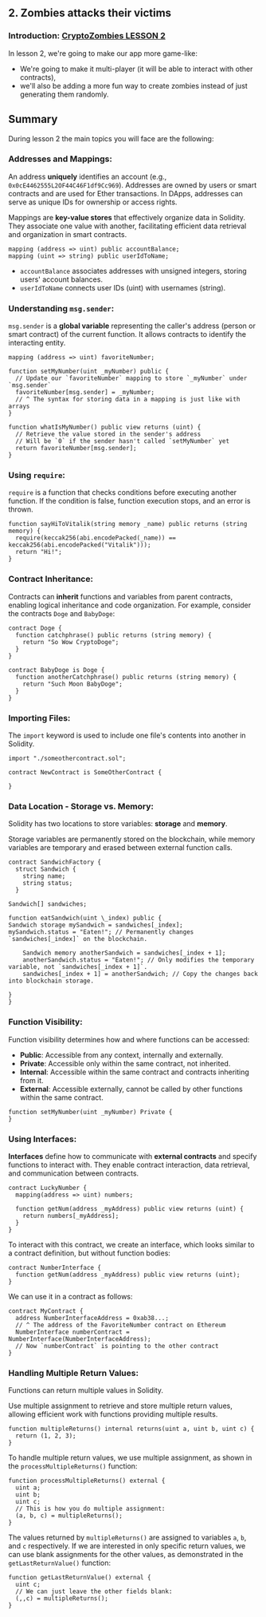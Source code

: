
## 2. Zombies attacks their victims

### Introduction: [CryptoZombies LESSON 2](https://cryptozombies.io/en/lesson/2/chapter/1)

In lesson 2, we're going to make our app more game-like:

- We're going to make it multi-player (it will be able to interact with other contracts),
- we'll also be adding a more fun way to create zombies instead of just generating them randomly.

## Summary

During lesson 2 the main topics you will face are the following:

### Addresses and Mappings:

An address **uniquely** identifies an account (e.g., `0x0cE4462555L2OF44C46F1df9Cc969`). Addresses are owned by users or smart contracts and are used for Ether transactions. In DApps, addresses can serve as unique IDs for ownership or access rights.

Mappings are **key-value stores** that effectively organize data in Solidity. They associate one value with another, facilitating efficient data retrieval and organization in smart contracts.

```solidity copy
mapping (address => uint) public accountBalance;
mapping (uint => string) public userIdToName;
```

- `accountBalance` associates addresses with unsigned integers, storing users' account balances.
- `userIdToName` connects user IDs (uint) with usernames (string).

### Understanding `msg.sender`:

`msg.sender` is a **global variable** representing the caller's address (person or smart contract) of the current function. It allows contracts to identify the interacting entity.

```solidity copy {5, 12}
mapping (address => uint) favoriteNumber;

function setMyNumber(uint _myNumber) public {
  // Update our `favoriteNumber` mapping to store `_myNumber` under `msg.sender`
  favoriteNumber[msg.sender] = _myNumber;
  // ^ The syntax for storing data in a mapping is just like with arrays
}

function whatIsMyNumber() public view returns (uint) {
  // Retrieve the value stored in the sender's address
  // Will be `0` if the sender hasn't called `setMyNumber` yet
  return favoriteNumber[msg.sender];
}
```

### Using `require`:

`require` is a function that checks conditions before executing another function. If the condition is false, function execution stops, and an error is thrown.

```solidity copy {2}
function sayHiToVitalik(string memory _name) public returns (string memory) {
  require(keccak256(abi.encodePacked(_name)) == keccak256(abi.encodePacked("Vitalik")));
  return "Hi!";
}
```

### Contract Inheritance:

Contracts can **inherit** functions and variables from parent contracts, enabling logical inheritance and code organization.
For example, consider the contracts `Doge` and `BabyDoge`:

```solidity copy /BabyDoge is Doge/
contract Doge {
  function catchphrase() public returns (string memory) {
    return "So Wow CryptoDoge";
  }
}

contract BabyDoge is Doge {
  function anotherCatchphrase() public returns (string memory) {
    return "Such Moon BabyDoge";
  }
}
```

### Importing Files:

The `import` keyword is used to include one file's contents into another in Solidity.

```solidity copy {1}
import "./someothercontract.sol";

contract NewContract is SomeOtherContract {

}
```

### Data Location - Storage vs. Memory:

Solidity has two locations to store variables: **storage** and **memory**.

<Callout>
  Storage variables are permanently stored on the blockchain, while memory
  variables are temporary and erased between external function calls.
</Callout>

```solidity copy /storage/1 /memory/
contract SandwichFactory {
  struct Sandwich {
    string name;
    string status;
  }

Sandwich[] sandwiches;

function eatSandwich(uint \_index) public {
Sandwich storage mySandwich = sandwiches[_index];
mySandwich.status = "Eaten!"; // Permanently changes `sandwiches[_index]` on the blockchain.

    Sandwich memory anotherSandwich = sandwiches[_index + 1];
    anotherSandwich.status = "Eaten!"; // Only modifies the temporary variable, not `sandwiches[_index + 1]`.
    sandwiches[_index + 1] = anotherSandwich; // Copy the changes back into blockchain storage.

}
}

```

### Function Visibility:

Function visibility determines how and where functions can be accessed:

- **Public**: Accessible from any context, internally and externally.
- **Private**: Accessible only within the same contract, not inherited.
- **Internal**: Accessible within the same contract and contracts inheriting from it.
- **External**: Accessible externally, cannot be called by other functions within the same contract.

```solidity copy /Private/
function setMyNumber(uint _myNumber) Private {
}
```

### Using Interfaces:

**Interfaces** define how to communicate with **external contracts** and specify functions to interact with. They enable contract interaction, data retrieval, and communication between contracts.

```solidity copy
contract LuckyNumber {
  mapping(address => uint) numbers;

  function getNum(address _myAddress) public view returns (uint) {
    return numbers[_myAddress];
  }
}
```

To interact with this contract, we create an interface, which looks similar to a contract definition, but without function bodies:

```solidity copy
contract NumberInterface {
  function getNum(address _myAddress) public view returns (uint);
}
```

We can use it in a contract as follows:

```solidity copy
contract MyContract {
  address NumberInterfaceAddress = 0xab38...;
  // ^ The address of the FavoriteNumber contract on Ethereum
  NumberInterface numberContract = NumberInterface(NumberInterfaceAddress);
  // Now `numberContract` is pointing to the other contract
}
```

### Handling Multiple Return Values:

Functions can return multiple values in Solidity.

<Callout>
  Use multiple assignment to retrieve and store multiple return values, allowing
  efficient work with functions providing multiple results.
</Callout>

```solidity copy {2}
function multipleReturns() internal returns(uint a, uint b, uint c) {
  return (1, 2, 3);
}
```

To handle multiple return values, we use multiple assignment, as shown in the `processMultipleReturns()` function:

```solidity copy {6}
function processMultipleReturns() external {
  uint a;
  uint b;
  uint c;
  // This is how you do multiple assignment:
  (a, b, c) = multipleReturns();
}
```

The values returned by `multipleReturns()` are assigned to variables `a`, `b`, and `c` respectively.
If we are interested in only specific return values, we can use blank assignments for the other values, as demonstrated in the `getLastReturnValue()` function:

```solidity copy {4}
function getLastReturnValue() external {
  uint c;
  // We can just leave the other fields blank:
  (,,c) = multipleReturns();
}
```
